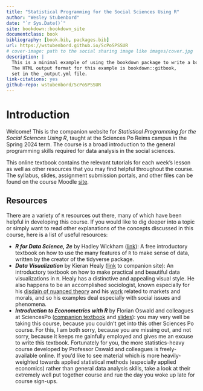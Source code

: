 ```yaml
---
title: "Statistical Programming for the Social Sciences Using R"
author: "Wesley Stubenbord"
date: "`r Sys.Date()`"
site: bookdown::bookdown_site
documentclass: book
bibliography: [book.bib, packages.bib]
url: https://wstubenbord.github.io/ScPoSPSSUR
# cover-image: path to the social sharing image like images/cover.jpg
description: |
  This is a minimal example of using the bookdown package to write a book.
  The HTML output format for this example is bookdown::gitbook,
  set in the _output.yml file.
link-citations: yes
github-repo: wstubenbord/ScPoSPSSUR
---
```


# Introduction {.unnumbered}

Welcome! This is the companion website for *Statistical Programming for the Social Sciences Using R*, taught at the Sciences Po Reims campus in the Spring 2024 term. The course is a broad introduction to the general programming skills required for data analysis in the social sciences.

This online textbook contains the relevant tutorials for each week's lesson as well as other resources that you may find helpful throughout the course. The syllabus, slides, assignment submission portals, and other files can be found on the course Moodle [site](https://moodle.sciences-po.fr/course/view.php?id=40782).

## Resources {.unnumbered}

There are a variety of `R` resources out there, many of which have been helpful in developing this course. If you would like to dig deeper into a topic or simply want to read other explanations of the concepts discussed in this course, here is a list of useful resources:

-   ***R for Data Science, 2e*** by Hadley Wickham ([link](https://r4ds.hadley.nz/)): A free introductory textbook on how to use the many features of `R` to make sense of data, written by the creator of the tidyverse package.
-   ***Data Visualization*** by Kieran Healy ([link](https://socviz.co/) to companion site): An introductory textbook on how to make practical and beautiful data visualizations in `R`. Healy has a distinctive and appealing visual style. He also happens to be an accomplished sociologist, known especially for his [disdain of nuanced theory](https://kieranhealy.org/files/papers/fuck-nuance.pdf) and his [work](https://kieranhealy.org/publications/) related to markets and morals, and so his examples deal especially with social issues and phenomena.
-   ***Introduction to Econometrics*** ***with R*** by Florian Oswald and colleagues at SciencesPo ([companion textbook](https://scpoecon.github.io/ScPoEconometrics/index.html) and [slides](https://github.com/ScPoEcon/ScPoEconometrics-Slides)): you may very well be taking this course, because you couldn't get into this other Sciences Po course. For this, I am both sorry, because you are missing out, and not sorry, because it keeps me gainfully employed and gives me an excuse to write this textbook. Fortunately for you, the more statistics-heavy course developed by Professor Oswald and colleagues is freely-available online. If you'd like to see material which is more heavily-weighted towards applied statistical methods (especially applied economics) rather than general data analysis skills, take a look at their extremely well put together course and rue the day you woke up late for course sign-ups.
